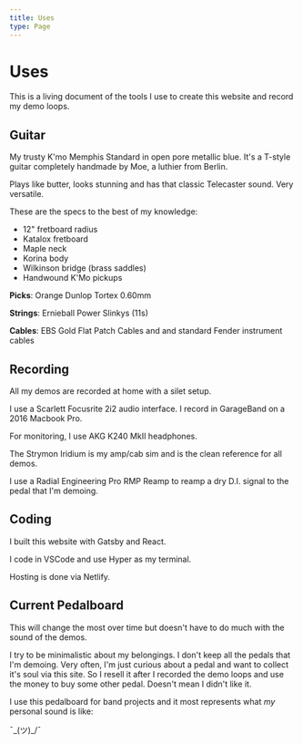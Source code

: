```yaml
---
title: Uses
type: Page
---
```


# Uses

This is a living document of the tools I use to create this website and record my demo loops.

## Guitar

My trusty K'mo Memphis Standard in open pore metallic blue. It's a T-style guitar completely handmade by Moe, a luthier from Berlin.

Plays like butter, looks stunning and has that classic Telecaster sound. Very versatile.

These are the specs to the best of my knowledge:

- 12" fretboard radius
- Katalox fretboard
- Maple neck
- Korina body
- Wilkinson bridge (brass saddles)
- Handwound K'Mo pickups

**Picks**: Orange Dunlop Tortex 0.60mm

**Strings**: Ernieball Power Slinkys (11s)

**Cables**: EBS Gold Flat Patch Cables and and standard Fender instrument cables

## Recording

All my demos are recorded at home with a silet setup.

I use a Scarlett Focusrite 2i2 audio interface. I record in GarageBand on a 2016 Macbook Pro.

For monitoring, I use AKG K240 MkII headphones.

The Strymon Iridium is my amp/cab sim and is the clean reference for all demos.

I use a Radial Engineering Pro RMP Reamp to reamp a dry D.I. signal to the pedal that I'm demoing.

## Coding

I built this website with Gatsby and React.

I code in VSCode and use Hyper as my terminal.

Hosting is done via Netlify.

## Current Pedalboard

This will change the most over time but doesn't have to do much with the sound of the demos.

I try to be minimalistic about my belongings. I don't keep all the pedals that I'm demoing. Very often, I'm just curious about a pedal and want to collect it's soul via this site. So I resell it after I recorded the demo loops and use the money to buy some other pedal. Doesn't mean I didn't like it.

I use this pedalboard for band projects and it most represents what _my_ personal sound is like:

¯\_(ツ)\_/¯
